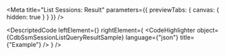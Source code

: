 
<Meta title="List Sessions: Result" parameters={{ previewTabs: { canvas: { hidden: true } } }} />

<DescriptedCode
  leftElement={<CdbSsmSessionListQueryResultDesc />}
  rightElement={
    <CodeHighlighter
      object={CdbSsmSessionListQueryResultSample}
      language={"json"}
      title={"Example"}
    />
  }
/>
